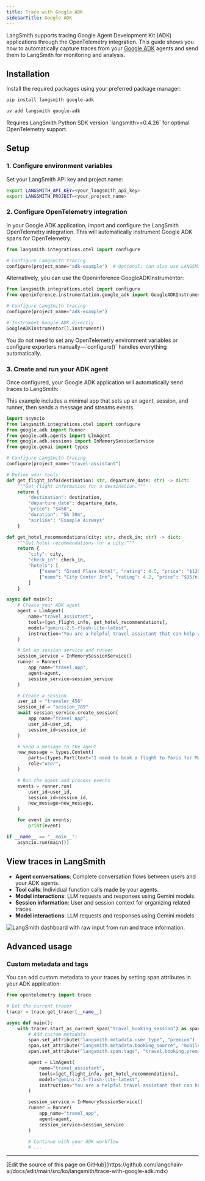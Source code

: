 ```yaml
---
title: Trace with Google ADK
sidebarTitle: Google ADK
---
```


LangSmith supports tracing Google Agent Development Kit (ADK) applications through the OpenTelemetry integration. This guide shows you how to automatically capture traces from your [Google ADK](https://github.com/google/adk-python) agents and send them to LangSmith for monitoring and analysis.

## Installation

Install the required packages using your preferred package manager:

<CodeGroup>

```bash pip
pip install langsmith google-adk
```

```bash uv
uv add langsmith google-adk
```

</CodeGroup>

<Info>
Requires LangSmith Python SDK version `langsmith>=0.4.26` for optimal OpenTelemetry support.
</Info>

## Setup

### 1. Configure environment variables

Set your LangSmith API key and project name:

<CodeGroup>

```bash Shell
export LANGSMITH_API_KEY=<your_langsmith_api_key>
export LANGSMITH_PROJECT=<your_project_name>
```

</CodeGroup>

### 2. Configure OpenTelemetry integration

In your Google ADK application, import and configure the LangSmith OpenTelemetry integration. This will automatically instrument Google ADK spans for OpenTelemetry.

```python
from langsmith.integrations.otel import configure

# Configure LangSmith tracing
configure(project_name="adk-example")  # Optional: can also use LANGSMITH_PROJECT and LANGSMITH_API_KEY environment variables
```

Alternatively, you can use the Openinference GoogleADKInstrumentor:

```python
from langsmith.integrations.otel import configure
from openinference.instrumentation.google_adk import GoogleADKInstrumentor

# Configure LangSmith tracing
configure(project_name="adk-example")

# Instrument Google ADK directly
GoogleADKInstrumentor().instrument()
```

<Note>
You do not need to set any OpenTelemetry environment variables or configure exporters manually—`configure()` handles everything automatically.
</Note>

### 3. Create and run your ADK agent

Once configured, your Google ADK application will automatically send traces to LangSmith:

This example includes a minimal app that sets up an agent, session, and runner, then sends a message and streams events.

```python
import asyncio
from langsmith.integrations.otel import configure
from google.adk import Runner
from google.adk.agents import LlmAgent
from google.adk.sessions import InMemorySessionService
from google.genai import types

# Configure LangSmith tracing
configure(project_name="travel-assistant")

# Define your tools
def get_flight_info(destination: str, departure_date: str) -> dict:
    """Get flight information for a destination."""
    return {
        "destination": destination,
        "departure_date": departure_date,
        "price": "$450",
        "duration": "5h 30m",
        "airline": "Example Airways"
    }

def get_hotel_recommendations(city: str, check_in: str) -> dict:
    """Get hotel recommendations for a city."""
    return {
        "city": city,
        "check_in": check_in,
        "hotels": [
            {"name": "Grand Plaza Hotel", "rating": 4.5, "price": "$120/night"},
            {"name": "City Center Inn", "rating": 4.2, "price": "$95/night"}
        ]
    }

async def main():
    # Create your ADK agent
    agent = LlmAgent(
        name="travel_assistant",
        tools=[get_flight_info, get_hotel_recommendations],
        model="gemini-2.5-flash-lite-latest",
        instruction="You are a helpful travel assistant that can help with flights and hotels.",
    )

    # Set up session service and runner
    session_service = InMemorySessionService()
    runner = Runner(
        app_name="travel_app",
        agent=agent,
        session_service=session_service
    )

    # Create a session
    user_id = "traveler_456"
    session_id = "session_789"
    await session_service.create_session(
        app_name="travel_app",
        user_id=user_id,
        session_id=session_id
    )

    # Send a message to the agent
    new_message = types.Content(
        parts=[types.Part(text="I need to book a flight to Paris for March 15th and find a good hotel.")],
        role="user",
    )

    # Run the agent and process events
    events = runner.run(
        user_id=user_id,
        session_id=session_id,
        new_message=new_message,
    )

    for event in events:
        print(event)

if __name__ == "__main__":
    asyncio.run(main())
```

## View traces in LangSmith

- **Agent conversations**: Complete conversation flows between users and your ADK agents.
- **Tool calls**: Individual function calls made by your agents.
- **Model interactions**: LLM requests and responses using Gemini models.
- **Session information**: User and session context for organizing related traces.
- **Model interactions**: LLM requests and responses using Gemini models

![LangSmith dashboard with raw input from run and trace information.](/langsmith/images/adk.png)

## Advanced usage

### Custom metadata and tags

You can add custom metadata to your traces by setting span attributes in your ADK application:

```python
from opentelemetry import trace

# Get the current tracer
tracer = trace.get_tracer(__name__)

async def main():
    with tracer.start_as_current_span("travel_booking_session") as span:
        # Add custom metadata
        span.set_attribute("langsmith.metadata.user_type", "premium")
        span.set_attribute("langsmith.metadata.booking_source", "mobile_app")
        span.set_attribute("langsmith.span.tags", "travel,booking,premium")

        agent = LlmAgent(
            name="travel_assistant",
            tools=[get_flight_info, get_hotel_recommendations],
            model="gemini-2.5-flash-lite-latest",
            instruction="You are a helpful travel assistant that can help with flights and hotels.",
        )

        session_service = InMemorySessionService()
        runner = Runner(
            app_name="travel_app",
            agent=agent,
            session_service=session_service
        )

        # Continue with your ADK workflow
        # ...
```

---

<Callout icon="pen-to-square" iconType="regular">
  [Edit the source of this page on GitHub](https://github.com/langchain-ai/docs/edit/main/src/ko/langsmith/trace-with-google-adk.mdx)
</Callout>

